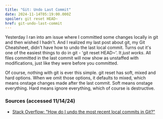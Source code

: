 ```yaml
---
title: "Git: Undo Last Commit"
date: 2024-11-14T05:19:00.000Z
spoiler: git reset HEAD~
href: git-undo-last-commit
---
```

Yesterday I ran into am issue where I committed some changes locally in git and then wished I hadn't. And I realized my last post about git, my Git Cheatsheet, didn't have how to undo the last local commit. Turns out it's one of the easiest things to do in git - 'git reset HEAD~'. It *just works*. All files committed in the last commit will now show as unstaffed with modifications, just like they were before you committed.

Of course, nothing with git is ever this simple. git reset has soft, mixed and hard options. When we omit those options, it defaults to mixed, which means onstage changes made after the last commit. Soft means onstage everything. Hard means ignore everything, which of course is destructive.

### Sources (accessed 11/14/24)
* [Stack Overflow: "How do I undo the most recent local commits in Git?"](https://stackoverflow.com/posts/927386/revisions)

